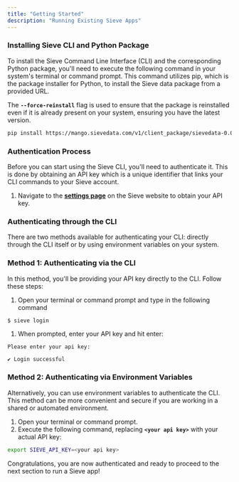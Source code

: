 ```yaml
---
title: "Getting Started"
description: "Running Existing Sieve Apps"
---
```


### **Installing Sieve CLI and Python Package**

To install the Sieve Command Line Interface (CLI) and the corresponding Python package, you'll need to execute the following command in your system's terminal or command prompt. This command utilizes pip, which is the package installer for Python, to install the Sieve data package from a provided URL.

The **`--force-reinstall`** flag is used to ensure that the package is reinstalled even if it is already present on your system, ensuring you have the latest version.

```bash
pip install https://mango.sievedata.com/v1/client_package/sievedata-0.0.1.1.2-py3-none-any.whl --force-reinstall
```

### **Authentication Process**

Before you can start using the Sieve CLI, you'll need to authenticate it. This is done by obtaining an API key which is a unique identifier that links your CLI commands to your Sieve account.

1. Navigate to the **[settings page](https://www.sievedata.com/dashboard/settings)** on the Sieve website to obtain your API key.

### **Authenticating through the CLI**

There are two methods available for authenticating your CLI: directly through the CLI itself or by using environment variables on your system.

### **Method 1: Authenticating via the CLI**

In this method, you'll be providing your API key directly to the CLI. Follow these steps:

1. Open your terminal or command prompt and type in the following command 

```bash
$ sieve login
```

1. When prompted, enter your API key and hit enter:

```
Please enter your api key:

✔ Login successful
```

### **Method 2: Authenticating via Environment Variables**

Alternatively, you can use environment variables to authenticate the CLI. This method can be more convenient and secure if you are working in a shared or automated environment.

1. Open your terminal or command prompt.
2. Execute the following command, replacing **`<your api key>`** with your actual API key:

```bash
export SIEVE_API_KEY=<your api key>
```

Congratulations, you are now authenticated and ready to proceed to the next section to run a Sieve app!
